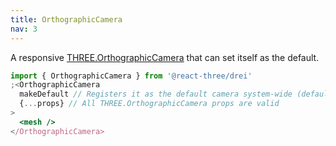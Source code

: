 ```yaml
---
title: OrthographicCamera
nav: 3
---
```


A responsive [THREE.OrthographicCamera](https://threejs.org/docs/index.html#api/en/cameras/OrthographicCamera) that can set itself as the default.

```jsx
import { OrthographicCamera } from '@react-three/drei'
;<OrthographicCamera
  makeDefault // Registers it as the default camera system-wide (default=false)
  {...props} // All THREE.OrthographicCamera props are valid
>
  <mesh />
</OrthographicCamera>
```

<StoryBook lib="drei" id="camera-orthographiccamera--orthographic-camera-scene-st" />
